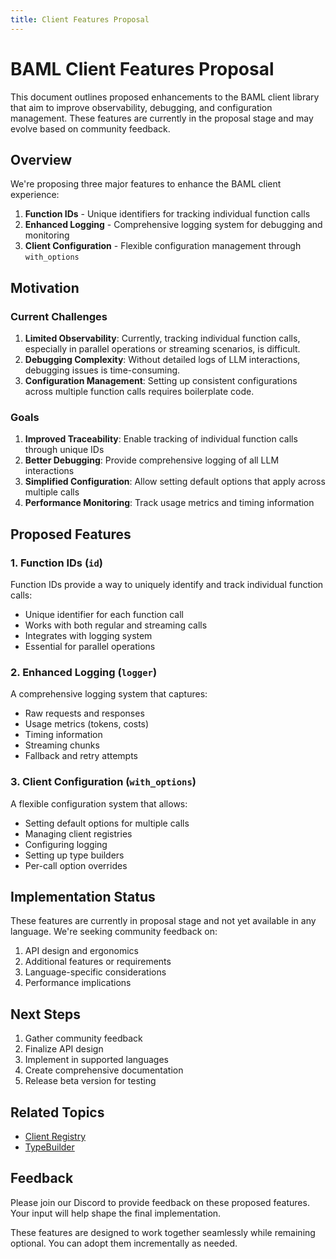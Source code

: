 ```yaml
---
title: Client Features Proposal
---
```


# BAML Client Features Proposal

This document outlines proposed enhancements to the BAML client library that aim to improve observability, debugging, and configuration management. These features are currently in the proposal stage and may evolve based on community feedback.

## Overview

We're proposing three major features to enhance the BAML client experience:

1. **Function IDs** - Unique identifiers for tracking individual function calls
2. **Enhanced Logging** - Comprehensive logging system for debugging and monitoring
3. **Client Configuration** - Flexible configuration management through `with_options`

## Motivation

### Current Challenges

1. **Limited Observability**: Currently, tracking individual function calls, especially in parallel operations or streaming scenarios, is difficult.
2. **Debugging Complexity**: Without detailed logs of LLM interactions, debugging issues is time-consuming.
3. **Configuration Management**: Setting up consistent configurations across multiple function calls requires boilerplate code.

### Goals

1. **Improved Traceability**: Enable tracking of individual function calls through unique IDs
2. **Better Debugging**: Provide comprehensive logging of all LLM interactions
3. **Simplified Configuration**: Allow setting default options that apply across multiple calls
4. **Performance Monitoring**: Track usage metrics and timing information

## Proposed Features

### 1. Function IDs (`id`)

Function IDs provide a way to uniquely identify and track individual function calls:

- Unique identifier for each function call
- Works with both regular and streaming calls
- Integrates with logging system
- Essential for parallel operations

### 2. Enhanced Logging (`logger`)

A comprehensive logging system that captures:

- Raw requests and responses
- Usage metrics (tokens, costs)
- Timing information
- Streaming chunks
- Fallback and retry attempts

### 3. Client Configuration (`with_options`)

A flexible configuration system that allows:

- Setting default options for multiple calls
- Managing client registries
- Configuring logging
- Setting up type builders
- Per-call option overrides

## Implementation Status

These features are currently in proposal stage and not yet available in any language. We're seeking community feedback on:

1. API design and ergonomics
2. Additional features or requirements
3. Language-specific considerations
4. Performance implications

## Next Steps

1. Gather community feedback
2. Finalize API design
3. Implement in supported languages
4. Create comprehensive documentation
5. Release beta version for testing

## Related Topics

- [Client Registry](./client-registry)
- [TypeBuilder](./typebuilder)

## Feedback

Please join our Discord to provide feedback on these proposed features. Your input will help shape the final implementation.

<Info>
These features are designed to work together seamlessly while remaining optional. You can adopt them incrementally as needed.
</Info> 
